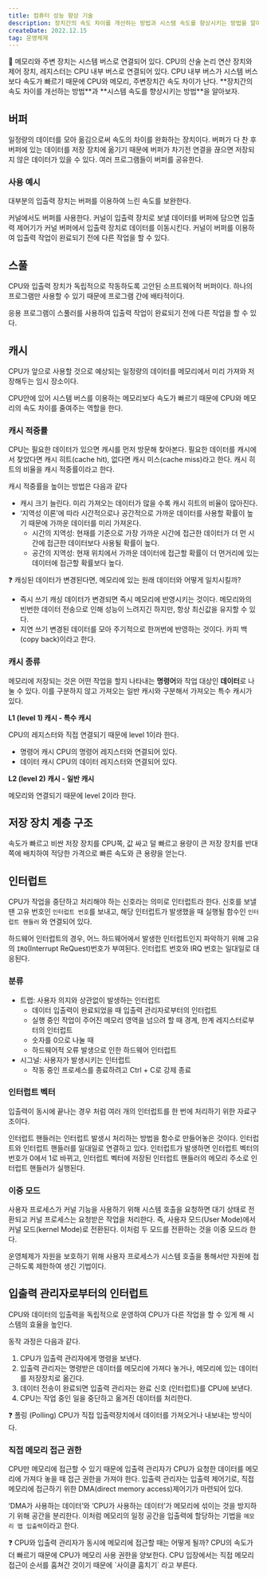 ```yaml
---
title: 컴퓨터 성능 향상 기술
description: 장치간의 속도 차이를 개선하는 방법과 시스템 속도를 향상시키는 방법을 알아보자.
createDate: 2022.12.15
tag: 운영체제
---
```


<aside>
📌 메모리와 주변 장치는 시스템 버스로 연결되어 있다. CPU의 산술 논리 연산 장치와 제어 장치, 레지스터는 CPU 내부 버스로 연결되어 있다. CPU 내부 버스가 시스템 버스보다 속도가 빠르기 때문에 CPU와 메모리, 주변장치간 속도 차이가 난다. **장치간의 속도 차이를 개선하는 방법**과 **시스템 속도를 향상시키는 방법**을 알아보자.

</aside>

## 버퍼

일정량의 데이터를 모아 옮김으로써 속도의 차이를 완화하는 장치이다.
버퍼가 다 찬 후 버퍼에 있는 데이터를 저장 장치에 옮기기 때문에 버퍼가 차기전 연결을 끊으면 저장되지 않은 데이터가 있을 수 있다.
여러 프로그램들이 버퍼를 공유한다.

### 사용 예시

대부분의 입출력 장치는 버퍼를 이용하여 느린 속도를 보완한다.

커널에서도 버퍼를 사용한다. 커널이 입출력 장치로 보낼 데이터를 버퍼에 담으면 입출력 제어기가 커널 버퍼에서 입출력 장치로 데이터를 이동시킨다. 커널이 버퍼를 이용하여 입출력 작업이 완료되기 전에 다른 작업을 할 수 있다.

## 스풀

CPU와 입출력 장치가 독립적으로 작동하도록 고안된 소프트웨어적 버퍼이다.
하나의 프로그램만 사용할 수 있기 때문에 프로그램 간에 배타적이다.

응용 프로그램이 스풀러를 사용하여 입출력 작업이 완료되기 전에 다른 작업을 할 수 있다.

## 캐시

CPU가 앞으로 사용할 것으로 예상되는 일정량의 데이터를 메모리에서 미리 가져와 저장해두는 임시 장소이다.

CPU안에 있어 시스템 버스를 이용하는 메모리보다 속도가 빠르기 때문에 CPU와 메모리의 속도 차이를 줄여주는 역할을 한다.

### 캐시 적중률

CPU는 필요한 데이터가 있으면 캐시를 먼저 방문해 찾아본다. 필요한 데이터를 캐시에서 찾았다면 캐시 히트(cache hit), 없다면 캐시 미스(cache miss)라고 한다. 캐시 히트의 비율을 캐시 적중률이라고 한다.

캐시 적중률을 높이는 방법은 다음과 같다

- 캐시 크기 늘린다.
  미리 가져오는 데이터가 많을 수록 캐시 히트의 비율이 많아진다.
- ‘지역성 이론’에 따라 시간적으로나 공간적으로 가까운 데이터를 사용할 확률이 높기 때문에 가까운 데이터를 미리 가져온다.
  - 시간의 지역성: 현재를 기준으로 가장 가까운 시간에 접근한 데이터가 더 먼 시간에 접근한 데이터보다 사용될 확률이 높다.
  - 공간의 지역성: 현재 위치에서 가까운 데이터에 접근할 확률이 더 먼거리에 있는 데이터에 접근할 확률보다 높다.

<aside>
❓ 캐싱된 데이터가 변경된다면, 메모리에 있는 원래 데이터와 어떻게 일치시킬까?

- 즉시 쓰기
  캐싱 데이터가 변경되면 즉시 메모리에 반영시키는 것이다.
  메모리와의 빈번한 데이터 전송으로 인해 성능이 느려지긴 하지만, 항상 최신값을 유지할 수 있다.
- 지연 쓰기
  변경된 데이터를 모아 주기적으로 한꺼번에 반영하는 것이다. 카피 백(copy back)이라고 한다.

</aside>

### 캐시 종류

메모리에 저장되는 것은 어떤 작업을 할지 나타내는 **명령어**와 작업 대상인 **데이터**로 나눌 수 있다. 이를 구분하지 않고 가져오는 일반 캐시와 구분해서 가져오는 특수 캐시가 있다.

**L1 (level 1) 캐시 - 특수 캐시**

CPU의 레지스터와 직접 연결되기 때문에 level 1이라 한다.

- 명령어 캐시
  CPU의 명령어 레지스터와 연결되어 있다.
- 데이터 캐시
  CPU의 데이터 레지스터와 연결되어 있다.

**L2 (level 2) 캐시 - 일반 캐시**

메모리와 연결되기 때문에 level 2이라 한다.

## 저장 장치 계층 구조

속도가 빠르고 비싼 저장 장치를 CPU쪽, 값 싸고 덜 빠르고 용량이 큰 저장 장치를 반대쪽에 배치하여 적당한 가격으로 빠른 속도와 큰 용량을 얻는다.

## 인터럽트

CPU가 작업을 중단하고 처리해야 하는 신호라는 의미로 인터럽트라 한다. 신호를 보낼 땐 고유 번호인 `인터럽트 번호`를 보내고, 해당 인터럽트가 발생했을 때 실행될 함수인 `인터럽트 핸들러` 와 연결되어 있다.

하드웨어 인터럽트의 경우, 어느 하드웨어에서 발생한 인터럽트인지 파악하기 위해 고유의 `IRQ`(Interrupt ReQuest)번호가 부여된다. 인터럽트 번호와 IRQ 번호는 일대일로 대응된다.

### 분류

- 트랩: 사용자 의지와 상관없이 발생하는 인터럽트
  - 데이터 입출력이 완료되었을 때 입출력 관리자로부터의 인터럽트
  - 실행 중인 작업이 주어진 메모리 영역을 넘으려 할 때 경계, 한계 레지스터로부터의 인터럽트
  - 숫자를 0으로 나눌 때
  - 하드웨어적 오류 발생으로 인한 하드웨어 인터럽트
- 시그널: 사용자가 발생시키는 인터럽트
  - 작동 중인 프로세스를 종료하려고 Ctrl + C로 강제 종료

### 인터럽트 벡터

입출력이 동시에 끝나는 경우 처럼 여러 개의 인터럽트를 한 번에 처리하기 위한 자료구조이다.

인터럽트 핸들러는 인터럽트 발생시 처리하는 방법을 함수로 만들어놓은 것이다. 인터럽트와 인터럽트 핸들러를 일대일로 연결하고 있다. 인터럽트가 발생하면 인터럽트 벡터의 번호가 0에서 1로 바뀌고, 인터럽트 벡터에 저장된 인터럽트 핸들러의 메모리 주소로 인터럽트 핸들러가 실행된다.

### 이중 모드

사용자 프로세스가 커널 기능을 사용하기 위해 시스템 호출을 요청하면 대기 상태로 전환되고 커널 프로세스는 요청받은 작업을 처리한다. 즉, 사용자 모드(User Mode)에서 커널 모드(kernel Mode)로 전환된다. 이처럼 두 모드를 전환하는 것을 이중 모드라 한다.

운영체제가 자원을 보호하기 위해 사용자 프로세스가 시스템 호출을 통해서만 자원에 접근하도록 제한하여 생긴 기법이다.

## 입출력 관리자로부터의 인터럽트

CPU와 데이터의 입출력을 독립적으로 운영하여 CPU가 다른 작업을 할 수 있게 해 시스템의 효율을 높인다.

동작 과정은 다음과 같다.

1. CPU가 입출력 관리자에게 명령을 보낸다.
2. 입출력 관리자는 명령받은 데이터를 메모리에 가져다 놓거나, 메모리에 있는 데이터를 저장장치로 옮긴다.
3. 데이터 전송이 완료되면 입출력 관리자는 완료 신호 (인터럽트)를 CPU에 보낸다.
4. CPU는 작업 중인 일을 중단하고 옮겨진 데이터를 처리한다.

<aside>
❓ 폴링 (Polling)
CPU가 직접 입출력장치에서 데이터를 가져오거나 내보내는 방식이다.

</aside>

### 직접 메모리 접근 권한

CPU만 메모리에 접근할 수 있기 때문에 입출력 관리자가 CPU가 요청한 데이터를 메모리에 가져다 놓을 때 접근 권한을 가져야 한다. 입출력 관리자는 입출력 제어기로, 직접 메모리에 접근하기 위한 DMA(direct memory access)제어기가 마련되어 있다.

‘DMA가 사용하는 데이터’와 ‘CPU가 사용하는 데이터’가 메모리에 섞이는 것을 방지하기 위해 공간을 분리한다. 이처럼 메모리의 일정 공간을 입출력에 할당하는 기법을 `메모리 맵 입출력`이라고 한다.

<aside>
❓ CPU와 입출력 관리자가 동시에 메모리에 접근할 때는 어떻게 될까?
CPU의 속도가 더 빠르기 때문에 CPU가 메모리 사용 권한을 양보한다. CPU 입장에서는 직접 메모리 접근이 순서를 훔쳐간 것이기 때문에 `사이클 훔치기` 라고 부른다.

</aside>
